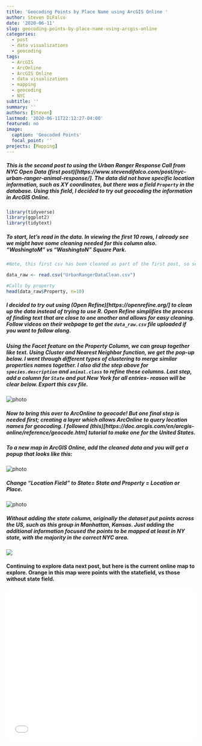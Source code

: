 ```yaml
---
title: 'Geocoding Points by Place Name using ArcGIS Online '
author: Steven DiFalco
date: '2020-06-11'
slug: geocoding-points-by-place-name-using-arcgis-online
categories:
  - post
  - data visualizations
  - geocoding
tags:
  - ArcGIS
  - ArcOnline
  - ArcGIS Online
  - data visualizations
  - mapping
  - geocoding
  - NYC
subtitle: ''
summary: ''
authors: [Steven]
lastmod: '2020-06-11T22:12:27-04:00'
featured: no
image:
  caption: 'Geocoded Points'
  focal_point: ''
projects: [Mapping]
---
```


##### This is the second post to using the Urban Ranger Response Call from NYC Open Data (first post)[https://www.stevendifalco.com/post/nyc-urban-ranger-animal-response/]. The data did not have specific location information, such as XY coordinates, but there was a field `Property` in the database. Using this field, I decided to try out geocoding the information in ArcGIS Online. 

```r
library(tidyverse)
library(ggplot2)
library(tidytext)
```

##### To start, let's read in the data. In viewing the first 10 rows, I already see we might have some cleaning needed for this column also. "WashingtoM" vs "WashingtoN" Square Park. 

```r
#Note, this first csv has been cleaned as part of the first post, so see that part to check what has been changed already from the original dataset. 

data_raw <- read.csv("UrbanRangerDataClean.csv")

#Calls by property
head(data_raw$Property, n=10)
```

##### I decided to try out using (Open Refine)[https://openrefine.org/] to clean up the data instead of trying to use R.  Open Refine simplifies the process of finding text that are close to one another and allows for easy cleaning. Follow videos on their webpage to get the `data_raw.csv` file uploaded if you want to follow along. 

##### Using the Facet feature on the Property Column, we can group together like text. Using Cluster and Nearest Neighbor function, we get the pop-up below. I went through different types of clustering to merge similar properties names together. I also did the step above for `species.description` and `animal.class` to refine these columns. *Last* step, add a column for `State` and put New York for all entries- reason will be clear below. Export this csv file.

![](OpenRefine.png "photo")

##### Now to bring this over to ArcOnline to geocode! But one final step is needed first; creating a layer which allows ArcOnline to query location names for geocoding. I followed (this)[https://doc.arcgis.com/en/arcgis-online/reference/geocode.htm] tutorial to make one for the United States.

##### To a new map in ArcGIS Online, add the cleaned data and you will get a popup that looks like this:

![](CSV.png "photo")

##### Change "Location Field" to State= State and Property = Location or Place. 

![](csv2.png "photo")

##### Without adding the state column, originally the dataset put points across the US, such as this *group* in Manhattan, Kansas. Just adding the additional information focused the points to be mapped at least in NY state, with the majority in the correct NYC area.

![](ManhattanKansas.png)


#### Continuing to explore data next post, but here is the current online map to explore. Orange in this map were points with the statefield, vs those without state field.


<style>.embed-container {position: relative; padding-bottom: 80%; height: 0; max-width: 100%;} .embed-container iframe, .embed-container object, .embed-container iframe{position: absolute; top: 0; left: 0; width: 100%; height: 100%;} small{position: absolute; z-index: 40; bottom: 0; margin-bottom: -15px;}</style><div class="embed-container"><iframe width="500" height="400" frameborder="0" scrolling="no" marginheight="0" marginwidth="0" title="NYC Urban Ranger Calls" src="//connecticut.maps.arcgis.com/apps/Embed/index.html?webmap=d2882ff5ac854c159a4e68cb20cf410d&extent=-74.2129,40.4659,-73.4658,40.7973&zoom=true&previewImage=false&scale=true&disable_scroll=true&theme=light"></iframe></div>



